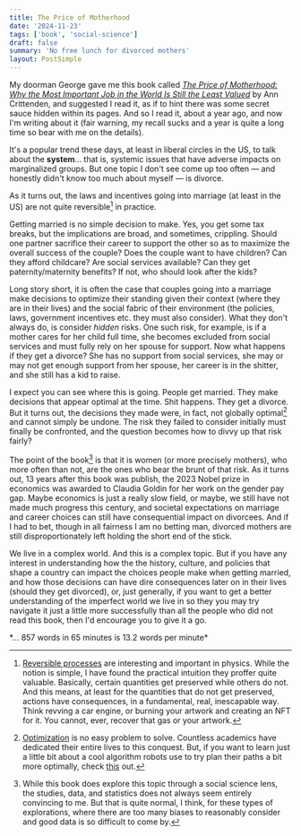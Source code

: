 ```yaml
---
title: The Price of Motherhood
date: '2024-11-23'
tags: ['book', 'social-science']
draft: false
summary: 'No free lunch for divorced mothers'
layout: PostSimple
---
```


My doorman George gave me this book called [_The Price of Motherhood: Why the Most Important Job in the World Is Still the Least Valued_](https://www.amazon.com/Price-Motherhood-Important-World-Valued/dp/0312655401)
by Ann Crittenden, and suggested I read it,
as if to hint there was some secret sauce hidden within its pages.
And so I read it, about a year ago, and now I'm writing about it
(fair warning, my recall sucks and a year is quite a long time so bear with me on the details).

It's a popular trend these days, at least in liberal circles in the US, to talk about the **system**... that is,
systemic issues that have adverse impacts on marginalized groups.
But one topic I don't see come up too often — and honestly didn't know too much about myself — is divorce.

As it turns out, the laws and incentives going into marriage (at least in the US) are not quite reversible[^1] in practice.

Getting married is no simple decision to make.
Yes, you get some tax breaks,
but the implications are broad, and sometimes, crippling.
Should one partner sacrifice their career to support the other so as to maximize the overall success of the couple?
Does the couple want to have children?
Can they afford childcare? Are social services available? Can they get paternity/maternity benefits?
If not, who should look after the kids?

Long story short, it is often the case that couples going into a marriage make decisions to optimize
their standing given their context (where they are in their lives) and the social fabric of their environment
(the policies, laws, government incentives etc. they must also consider).
What they don't always do, is consider _hidden_ risks.
One such risk, for example, is if a mother cares for her child full time,
she becomes excluded from social services and must fully rely on her spouse for support.
Now what happens if they get a divorce? She has no support from social services, she may or may not get enough support
from her spouse, her career is in the shitter, and she still has a kid to raise.

I expect you can see where this is going.
People get married. They make decisions that appear optimal at the time.
Shit happens. They get a divorce.
But it turns out, the decisions they made were, in fact, not globally optimal[^2] and cannot simply be undone.
The risk they failed to consider initially must finally be confronted, and the question becomes how to divvy up that risk fairly?

The point of the book[^3] is that it is women (or more precisely mothers), who more often than not, are the ones who bear the brunt of that risk.
As it turns out, 13 years after this book was publish, the 2023 Nobel prize in economics was awarded to Claudia Goldin for her work on the gender pay gap.
Maybe economics is just a really slow field, or maybe,
we still have not made much progress this century,
and societal expectations on marriage and career choices can still have consequential impact on divorcees.
And if I had to bet, though in all fairness I am no betting man, divorced mothers are still disproportionately left holding the short end of the stick.

We live in a complex world. And this is a complex topic. But if you have any interest in understanding how
the the history, culture, and policies that shape a country can impact the choices people make when getting married,
and how those decisions can have dire consequences later on in their lives (should they get divorced), or, just generally, if you want to
get a better understanding of the imperfect world we live in so they you may try navigate it just a little more successfully
than all the people who did not read this book, then I'd encourage you to give it a go.

[^1]: [Reversible processes](https://en.wikipedia.org/wiki/Reversibility) are interesting and important in physics.
While the notion is simple, I have found the practical intuition they proffer quite valuable.
Basically, certain quantities get preserved while others do not. And this means, at least for the quantities that
do not get preserved, actions have consequences, in a fundamental, real, inescapable way. Think revving a car engine, or burning
your artwork and creating an NFT for it. You cannot, ever, recover that gas or your artwork.
[^2]: [Optimization](https://en.wikipedia.org/wiki/Mathematical_optimization) is no easy problem to solve. Countless academics have dedicated their entire lives to this conquest.
But, if you want to learn just a little bit about a cool algorithm robots use to try plan their paths a bit more optimally,
check [this](https://en.wikipedia.org/wiki/A*_search_algorithm) out.
[^3]: While this book does explore this topic through a social science lens, the studies, data, and statistics does not always seem entirely convincing to me.
But that is quite normal, I think, for these types of explorations, where there are too many biases to reasonably consider and good data is so difficult to come by.

<div className="text-sm">
*... 857 words in 65 minutes is 13.2 words per minute*
</div>